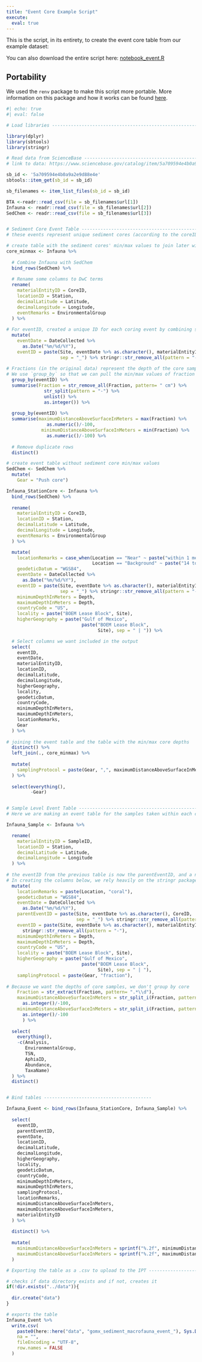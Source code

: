 ```yaml
---
title: "Event Core Example Script"
execute: 
  eval: true
---
```


This is the script, in its entirety, to create the event core table from our example dataset:

You can also download the entire script here: [notebook_event.R](../scripts/notebook_event.R)

::: callout-tip
## Portability

We used the `renv` package to make this script more portable. More information on this package and how it works can be found [here](https://rstudio.github.io/renv/articles/renv.html). 
:::

```r
#| echo: true
#| eval: false

# Load libraries ----------------------------------------------------------

library(dplyr)
library(sbtools)
library(stringr)

# Read data from ScienceBase ----------------------------------------------
# link to data: https://www.sciencebase.gov/catalog/item/5a709594e4b0a9a2e9d88e4e

sb_id <- '5a709594e4b0a9a2e9d88e4e'
sbtools::item_get(sb_id = sb_id)

sb_filenames <- item_list_files(sb_id = sb_id)

BTA <-readr::read_csv(file = sb_filenames$url[1])
Infauna <- readr::read_csv(file = sb_filenames$url[2])
SedChem <- readr::read_csv(file = sb_filenames$url[3])


# Sediment Core Event Table -------------------------------------------------
# these events represent unique sediment cores (according to the coreID provided by the researchers)

# create table with the sediment cores' min/max values to join later with events
core_minmax <- Infauna %>%
  
  # Combine Infauna with SedChem
  bind_rows(SedChem) %>% 
  
  # Rename some columns to DwC terms
  rename(
    materialEntityID = CoreID,
    locationID = Station,
    decimalLatitude = Latitude,
    decimalLongitude = Longitude,
    eventRemarks = EnvironmentalGroup
  ) %>%
  
# For eventID, created a unique ID for each coring event by combining several other fields
  mutate(
    eventDate = DateCollected %>%
      as.Date("%m/%d/%Y"),
    eventID = paste(Site, eventDate %>% as.character(), materialEntityID, 
                    sep = "_") %>% stringr::str_remove_all(pattern = "-")) %>% 
  
# Fractions (in the original data) represent the depth of the core samples relative to the sea floor
# We use `group_by` so that we can pull the min/max values of fraction for min/max depths of each core
  group_by(eventID) %>% 
  summarise(Fraction = str_remove_all(Fraction, pattern= " cm") %>% 
              str_split(pattern = "-") %>% 
              unlist() %>% 
              as.integer()) %>% 
  
  group_by(eventID) %>% 
  summarise(maximumDistanceAboveSurfaceInMeters = max(Fraction) %>% 
               as.numeric()/-100,
             minimumDistanceAboveSurfaceInMeters = min(Fraction) %>% 
               as.numeric()/-100) %>% 
  
  # Remove duplicate rows
  distinct()

# create event table without sediment core min/max values
SedChem <- SedChem %>%
  mutate(
    Gear = "Push core")

Infauna_StationCore <- Infauna %>%
  bind_rows(SedChem) %>% 
  
  rename(
    materialEntityID = CoreID,
    locationID = Station,
    decimalLatitude = Latitude,
    decimalLongitude = Longitude,
    eventRemarks = EnvironmentalGroup
  ) %>%

  mutate(
    locationRemarks = case_when(Location == "Near" ~ paste("within 1 meter of", Coral),
                                Location == "Background" ~ paste("14 to 1000 meters away from", Coral)),
    geodeticDatum = "WGS84",
    eventDate = DateCollected %>%
      as.Date("%m/%d/%Y"),
    eventID = paste(Site, eventDate %>% as.character(), materialEntityID, 
                    sep = "_") %>% stringr::str_remove_all(pattern = "-"),
    minimumDepthInMeters = Depth,
    maximumDepthInMeters = Depth,
    countryCode = "US",
    locality = paste("BOEM Lease Block", Site),
    higherGeography = paste("Gulf of Mexico",
                            paste("BOEM Lease Block",
                                  Site), sep = " | ")) %>% 

  # Select columns we want included in the output
  select(
    eventID,
    eventDate,
    materialEntityID,
    locationID,
    decimalLatitude,
    decimalLongitude,
    higherGeography,
    locality,
    geodeticDatum,
    countryCode,
    minimumDepthInMeters,
    maximumDepthInMeters,
    locationRemarks,
    Gear
  ) %>%
  
# joining the event table and the table with the min/max core depths
  distinct() %>% 
  left_join(., core_minmax) %>% 
  
  mutate(
    samplingProtocol = paste(Gear, ",", maximumDistanceAboveSurfaceInMeters, "m long")
  ) %>% 
  
  select(everything(),
         -Gear)


# Sample Level Event Table -------------------------------------------------
# Here we are making an event table for the samples taken within each core, which are child events

Infauna_Sample <- Infauna %>% 

  rename(
    materialEntityID = SampleID,
    locationID = Station,
    decimalLatitude = Latitude,
    decimalLongitude = Longitude
  ) %>%
  
# the eventID from the previous table is now the parentEventID, and a new eventID is made for the samples
# In creating the columns below, we rely heavily on the stringr package, which has many functions for parsing strings and uses regular expressions (regex)  
  mutate(
    locationRemarks = paste(Location, "coral"),
    geodeticDatum = "WGS84",
    eventDate = DateCollected %>% 
      as.Date("%m/%d/%Y"),
    parentEventID = paste(Site, eventDate %>% as.character(), CoreID, 
                          sep = "_") %>% stringr::str_remove_all(pattern = "-"),
    eventID = paste(Site, eventDate %>% as.character(), materialEntityID, sep = "_") %>%
      stringr::str_remove_all(pattern = "-"),
    minimumDepthInMeters = Depth,
    maximumDepthInMeters = Depth,
    countryCode = "US",
    locality = paste("BOEM Lease Block", Site),
    higherGeography = paste("Gulf of Mexico",
                            paste("BOEM Lease Block", 
                                  Site), sep = " | "),
    samplingProtocol = paste(Gear, "fraction"),
    
# Because we want the depths of core samples, we don't group by core 
    Fraction = str_extract(Fraction, pattern= ".*\\d"),
    maximumDistanceAboveSurfaceInMeters = str_split_i(Fraction, pattern = "-", i = 2) %>% 
      as.integer()/-100,
    minimumDistanceAboveSurfaceInMeters = str_split_i(Fraction, pattern = "-", i = 1) %>% 
      as.integer()/-100
      ) %>% 
  
  select(
    everything(),
    -c(Analysis,
       EnvironmentalGroup,
       TSN,
       AphiaID,
       Abundance,
       TaxaName)
  ) %>% 
  distinct()


# Bind tables ----------------------------------------

Infauna_Event <- bind_rows(Infauna_StationCore, Infauna_Sample) %>% 
  
  select(
    eventID,
    parentEventID,
    eventDate,
    locationID,
    decimalLatitude,
    decimalLongitude,
    higherGeography,
    locality,
    geodeticDatum,
    countryCode,
    minimumDepthInMeters,
    maximumDepthInMeters,
    samplingProtocol,
    locationRemarks,
    minimumDistanceAboveSurfaceInMeters,
    maximumDistanceAboveSurfaceInMeters,
    materialEntityID
  ) %>% 
  
  distinct() %>% 
  
  mutate(
    minimumDistanceAboveSurfaceInMeters = sprintf("%.2f", minimumDistanceAboveSurfaceInMeters),
    maximumDistanceAboveSurfaceInMeters = sprintf("%.2f", maximumDistanceAboveSurfaceInMeters)
  )

# Exporting the table as a .csv to upload to the IPT ----------------------

# checks if data directory exists and if not, creates it
if(!dir.exists("../data")){
  
  dir.create("data")
}

# exports the table
Infauna_Event %>% 
  write.csv(
    paste0(here::here("data", "gomx_sediment_macrofauna_event_"), Sys.Date(), ".csv"),
    na = "",
    fileEncoding = "UTF-8", 
    row.names = FALSE
  )

```
